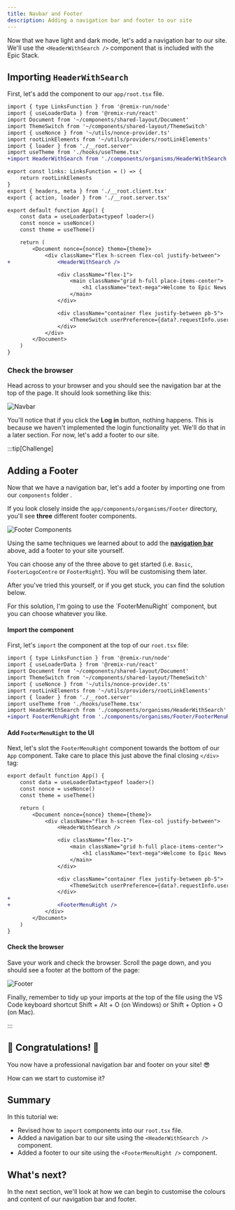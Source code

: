 ```yaml
---
title: Navbar and Footer
description: Adding a navigation bar and footer to our site
---
```



Now that we have light and dark mode, let's add a navigation bar to our site. We'll use the `<HeaderWithSearch />` component that is included with the Epic Stack.

## Importing `HeaderWithSearch`

First, let's add the component to our `app/root.tsx` file.

```diff lang="tsx" title="app/root.tsx" collapse={1-6, 11-20, 27-35} showLineNumbers
import { type LinksFunction } from '@remix-run/node'
import { useLoaderData } from '@remix-run/react'
import Document from '~/components/shared-layout/Document'
import ThemeSwitch from '~/components/shared-layout/ThemeSwitch'
import { useNonce } from '~/utils/nonce-provider.ts'
import rootLinkElements from '~/utils/providers/rootLinkElements'
import { loader } from './__root.server'
import useTheme from './hooks/useTheme.tsx'
+import HeaderWithSearch from './components/organisms/HeaderWithSearch'

export const links: LinksFunction = () => {
	return rootLinkElements
}
export { headers, meta } from './__root.client.tsx'
export { action, loader } from './__root.server.tsx'

export default function App() {
	const data = useLoaderData<typeof loader>()
	const nonce = useNonce()
	const theme = useTheme()

	return (
		<Document nonce={nonce} theme={theme}>
			<div className="flex h-screen flex-col justify-between">
+				<HeaderWithSearch />

				<div className="flex-1">
					<main className="grid h-full place-items-center">
						<h1 className="text-mega">Welcome to Epic News!</h1>
					</main>
				</div>

				<div className="container flex justify-between pb-5">
					<ThemeSwitch userPreference={data?.requestInfo.userPrefs.theme} />
				</div>
			</div>
		</Document>
	)
}
```

### Check the browser

Head across to your browser and you should see the navigation bar at the top of the page. It should look something like this:

![Navbar](src/assets/png/navbar.png)

You'll notice that if you click the **Log in** button, nothing happens. This is because we haven't implemented the login functionality yet. We'll do that in a later section. For now, let's add a footer to our site.

:::tip[Challenge]

## Adding a Footer

Now that we have a navigation bar, let's add a footer by importing one from our `components` folder .

If you look closely inside the `app/components/organisms/Footer` directory, you'll see **three** different footer components.

![Footer Components](src/assets/png/footer-components.png)

Using the same techniques we learned about to add the [**navigation bar**](#importing-headerwithsearch) above, add a footer to your site yourself.

You can choose any of the three above to get started (i.e. `Basic`, `FooterLogoCentre` or `FooterRight`). You will be customising them later.

After you've tried this yourself, or if you get stuck, you can find the solution below.

<MonsterReveal title="Adding a footer">
<div>
For this solution, I'm going to use the `FooterMenuRight` component, but you can choose whatever you like.

#### Import the component

First, let's `import` the component at the top of our `root.tsx` file:

```diff lang="tsx" title="app/root.tsx" showLineNumbers collapse={1-7}
import { type LinksFunction } from '@remix-run/node'
import { useLoaderData } from '@remix-run/react'
import Document from '~/components/shared-layout/Document'
import ThemeSwitch from '~/components/shared-layout/ThemeSwitch'
import { useNonce } from '~/utils/nonce-provider.ts'
import rootLinkElements from '~/utils/providers/rootLinkElements'
import { loader } from './__root.server'
import useTheme from './hooks/useTheme.tsx'
import HeaderWithSearch from './components/organisms/HeaderWithSearch'
+import FooterMenuRight from './components/organisms/Footer/FooterMenuRight'
```

#### Add `FooterMenuRight` to the UI

Next, let's slot the `FooterMenuRight` component towards the bottom of our `App` component. Take care to place this just above the final closing `</div>` tag:

```diff lang="tsx" title="app/root.tsx"
export default function App() {
	const data = useLoaderData<typeof loader>()
	const nonce = useNonce()
	const theme = useTheme()

	return (
		<Document nonce={nonce} theme={theme}>
			<div className="flex h-screen flex-col justify-between">
				<HeaderWithSearch />

				<div className="flex-1">
					<main className="grid h-full place-items-center">
						<h1 className="text-mega">Welcome to Epic News!</h1>
					</main>
				</div>

				<div className="container flex justify-between pb-5">
					<ThemeSwitch userPreference={data?.requestInfo.userPrefs.theme} />
				</div>
+
+				<FooterMenuRight />
			</div>
		</Document>
	)
}
```

#### Check the browser

Save your work and check the browser. Scroll the page down, and you should see a footer at the bottom of the page:

![Footer](src/assets/png/footer.png)

Finally, remember to tidy up your imports at the top of the file using the VS Code keyboard shortcut <MonsterKbd>Shift + Alt + O</MonsterKbd> (on Windows) or <MonsterKbd>Shift + Option + O</MonsterKbd> (on Mac).

</div>
</MonsterReveal>

:::

## 🎉 Congratulations! 🎉

You now have a professional navigation bar and footer on your site! 😎

How can we start to customise it?

## Summary

In this tutorial we:

- Revised how to `import` components into our `root.tsx` file.
- Added a navigation bar to our site using the `<HeaderWithSearch />` component.
- Added a footer to our site using the `<FooterMenuRight />` component.

## What's next?

In the next section, we'll look at how we can begin to customise the colours and content of our navigation bar and footer.
